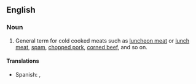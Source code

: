 ==English==

===Noun===
{{en-noun}}

# General term for cold cooked meats such as [[luncheon meat]] or [[lunch meat]], [[spam]], [[chopped pork]], [[corned beef]], and so on.

====Translations====
*Spanish: {{t+|es|embutido|m}}, {{t+|es|fiambre|m}}